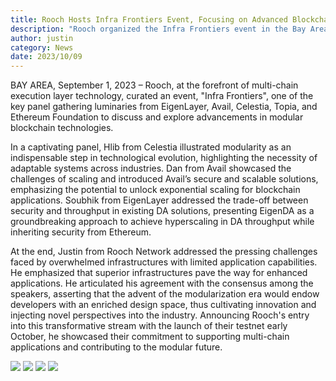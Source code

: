 ```yaml
---
title: Rooch Hosts Infra Frontiers Event, Focusing on Advanced Blockchain Technologies
description: "Rooch organized the Infra Frontiers event in the Bay Area, bringing together experts from EigenLayer, Avail, Celestia, Topia, and Ethereum Foundation to discuss advancements in modular blockchain technologies. The event featured insightful discussions on the future of blockchain scalability, security, and modularity, highlighting the innovative solutions and approaches being developed by leading projects in the space."
author: justin
category: News
date: 2023/10/09
---
```



<PostHeader />

BAY AREA, September 1, 2023 – Rooch, at the forefront of multi-chain execution layer technology, curated an event, "Infra Frontiers", one of the key panel gathering luminaries from EigenLayer, Avail, Celestia, Topia, and Ethereum Foundation to discuss and explore advancements in modular blockchain technologies.

In a captivating panel, Hlib from Celestia illustrated modularity as an indispensable step in technological evolution, highlighting the necessity of adaptable systems across industries. Dan from Avail showcased the challenges of scaling and introduced Avail’s secure and scalable solutions, emphasizing the potential to unlock exponential scaling for blockchain applications. Soubhik from EigenLayer addressed the trade-off between security and throughput in existing DA solutions, presenting EigenDA as a groundbreaking approach to achieve hyperscaling in DA throughput while inheriting security from Ethereum.

At the end, Justin from Rooch Network addressed the pressing challenges faced by overwhelmed infrastructures with limited application capabilities. He emphasized that superior infrastructures pave the way for enhanced applications. He articulated his agreement with the consensus among the speakers, asserting that the advent of the modularization era would endow developers with an enriched design space, thus cultivating innovation and injecting novel perspectives into the industry. Announcing Rooch's entry into this transformative stream with the launch of their testnet early October, he showcased their commitment to supporting multi-chain applications and contributing to the modular future.

![](/blog/rooch-event/rooch-event1.jpeg)
![](/blog/rooch-event/rooch-event2.jpeg)
![](/blog/rooch-event/rooch-event3.jpeg)
![](/blog/rooch-event/rooch-event4.jpeg)
